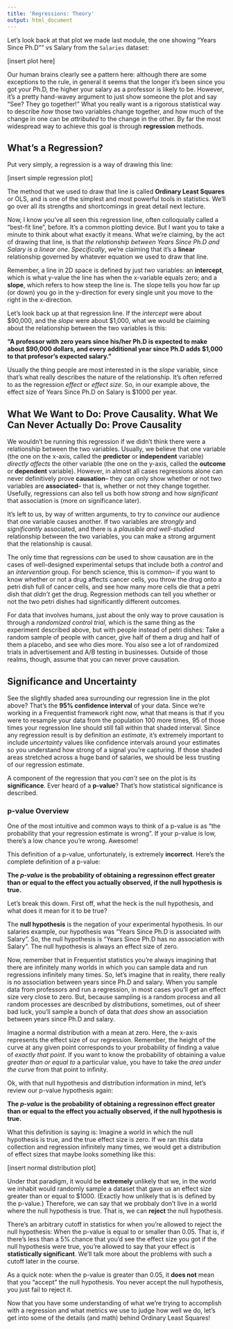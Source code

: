 ```yaml
---
title: 'Regressions: Theory'
output: html_document
---
```


Let's look back at that plot we made last module, the one showing "Years Since Ph.D"" vs Salary from the `Salaries` dataset:

[insert plot here]

Our human brains clearly see a pattern here: although there are some exceptions to the rule, in general it seems that the longer it's been since you got your Ph.D, the higher your salary as a professor is likely to be. However, it's a pretty hand-wavey argument to just show someone the plot and say "See? They go together!" What you really want is a rigorous statistical way to describe *how* those two variables change together, and how much of the change in one can be *attributed* to the change in the other. By far the most widespread way to achieve this goal is through **regression** methods. 

## What's a Regression?

Put very simply, a regression is a way of drawing this line:

[insert simple regression plot]

The method that we used to draw that line is called **Ordinary Least Squares** or OLS, and is one of the simplest and most powerful tools in statistics. We'll go over all its strengths and shortcomings in great detail next lecture. 

Now, I know you've all seen this regression line, often colloquially called a "best-fit line", before. It's a common plotting device. But I want you to take a minute to think about what exactly it means. What we're claiming, by the act of drawing that line, is that *the relationship between Years Since Ph.D and Salary is a linear one*. *Specifically*, we're claiming that it's a **linear** relationship governed by whatever equation we used to draw that line. 

Remember, a line in 2D space is defined by just *two* variables: an **intercept**, which is what y-value the line has when the x-variable equals zero; and a **slope**, which refers to how steep the line is. The slope tells you how far *up* (or down) you go in the y-direction for every single unit you move to the right in the x-direction.

Let's look back up at that regression line. If the *intercept* were about \$90,000, and the *slope* were about \$1,000, what we would be claiming about the relationship between the two variables is this: 

**"A professor with zero years since his/her Ph.D is expected to make about \$90,000 dollars, and every additional year since Ph.D adds \$1,000 to that profesor's expected salary."**

Usually the thing people are most interested in is the *slope* variable, since that's what really describes the nature of the relationship. It's often referred to as the regression *effect* or *effect size*. So, in our example above, the effect size of Years Since Ph.D on Salary is $1000 per year. 

## What We Want to Do: Prove Causality. What We Can Never Actually Do: Prove Causality
We wouldn't be running this regression if we didn't think there were a relationship between the two variables. Usually, we believe that one variable (the one on the x-axis, called the **predictor** or **independent** variable) *directly affects* the other variable (the one on the y-axis, called the **outcome** or **dependent** variable). However, in almost all cases regressions alone can never definitively prove **causation**-- they can only show whether or not two variables are **associated**-- that is, whether or not they change together. Usefully, regressions can also tell us both how *strong* and how *significant* that association is (more on significance later). 

It's left to us, by way of written arguments, to try to *convince* our audience that one variable causes another. If two variables are *strongly* and *significantly* associated, and there is a *plausible and well-studied* relationship between the two variables, you can make a strong argument that the relationship is causal. 

The only time that regressions *can* be used to show causation are in the cases of well-designed experimental setups that include both a *control* and an *intervention* group. For bench science, this is common-- if you want to know whether or not a drug affects cancer cells, you throw the drug onto a petri dish full of cancer cells, and see how many more cells die that a petri dish that *didn't* get the drug. Regression methods can tell you whether or not the two petri dishes had significantly different outcomes. 

For data that involves humans, just about the only way to prove causation is through a *randomized control trial*, which is the same thing as the experiment described above, but with people instead of petri dishes: Take a random sample of people with cancer, give half of them a drug and half of them a placebo, and see who dies more. You also see a lot of randomized trials in advertisement and A/B testing in businesses. Outside of those realms, though, assume that you can never prove causation. 

## Significance and Uncertainty
See the slightly shaded area surrounding our regression line in the plot above? That's the **95% confidence interval** of your data. Since we're working in a Frequentist framework right now, what that means is that if you were to resample your data from the population 100 more times, 95 of those times your regression line should still fall within that shaded interval. Since any regression result is by definition an *estimate*, it's extremely important to include *uncertainty* values like confidence intervals around your estimates so you understand how strong of a signal you're capturing. If those shaded areas stretched across a huge band of salaries, we should be less trusting of our regression estimate. 

A component of the regression that you *can't* see on the plot is its **significance**. Ever heard of a **p-value**? That's how statistical significance is described. 

### p-value Overview
One of the most intuitive and common ways to think of a p-value is as "the probability that your regression estimate is wrong". If your p-value is low, there's a low chance you're wrong. Awesome! 

This definition of a p-value, unfortunately, is extremely **incorrect**. Here's the complete definition of a p-value:

**The *p-value* is the probability of obtaining a regressinon effect greater than or equal to the effect you actually observed, if the null hypothesis is true.**

Let's break this down. First off, what the heck is the null hypothesis, and what does it mean for it to be true? 

The **null hypothesis** is the negation of your experimental hypothesis. In our salaries example, our hypothesis was "Years Since Ph.D is associated with Salary". So, the null hypothesis is "Years Since Ph.D has no association with Salary". The null hypothesis is always an effect size of zero. 

Now, remember that in Frequentist statistics you're always imagining that there are infinitely many worlds in which you can sample data and run regressions infinitely many times. So, let's imagine that in reality, there really is no association between years since Ph.D and salary. When you sample data from professors and run a regression, in most cases you'll get an effect size very close to zero. But, because sampling is a random process and all random processes are described by *distributions*, sometimes, out of sheer bad luck, you'll sample a bunch of data that *does* show an association between years since Ph.D and salary.

Imagine a normal distribution with a mean at zero. Here, the x-axis represents the effect size of our regression. Remember, the height of the curve at any given point corresponds to your probability of finding a value of *exactly that point*. If you want to know the probability of obtaining a value *greater than or equal to* a particular value, you have to take the *area under the curve* from that point to infinity.

Ok, with that null hypothesis and distribution information in mind, let's review our p-value hypothesis again:

**The *p-value* is the probability of obtaining a regressinon effect greater than or equal to the effect you actually observed, if the null hypothesis is true.**

What this definition is saying is: Imagine a world in which the null hypothesis is true, and the true effect size is zero. If we ran this data collection and regression infinitely many times, we would get a distribution of effect sizes that maybe looks something like this:

[insert normal distribution plot]

Under that paradigm, it would be **extremely** unlikely that we, in the world we inhabit would randomly sample a dataset that gave us an effect size greater than or equal to $1000. (Exactly how unlikely that is is defined by the p-value.) Therefore, we can say that we probbaly don't live in a world where the null hypothesis is true. That is, we can **reject** the null hypothesis. 

There's an arbitrary cutoff in statistics for when you're allowed to reject the null hypothesis: When the p-value is equal to or smaller than 0.05. That is, if there's less than a 5% chance that you'd see the effect size you got if the null hypothesis were true, you're allowed to say that your effect is **statistically significant**. We'll talk more about the problems with such a cutoff later in the course. 

As a quick note: when the p-value is greater than 0.05, it **does not** mean that you "accept" the null hypothesis. You never accept the null hypothesis, you just fail to reject it. 

Now that you have some understanding of what we're trying to accomplish with a regression and what metrics we use to judge how well we do, let's get into some of the details (and math) behind Ordinary Least Squares!








